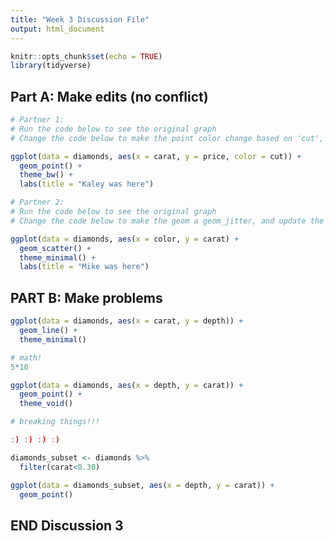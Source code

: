 ```yaml
---
title: "Week 3 Discussion File"
output: html_document
---
```


```r
knitr::opts_chunk$set(echo = TRUE)
library(tidyverse)
```

## Part A: Make edits (no conflict)

```r
# Partner 1: 
# Run the code below to see the original graph
# Change the code below to make the point color change based on 'cut', and update the theme to theme_bw(). Update the title to include your first name. 

ggplot(data = diamonds, aes(x = carat, y = price, color = cut)) +
  geom_point() +
  theme_bw() +
  labs(title = "Kaley was here")
```

```r
# Partner 2: 
# Run the code below to see the original graph
# Change the code below to make the geom a geom_jitter, and update the theme to theme_light. Update the title to include your first name. 

ggplot(data = diamonds, aes(x = color, y = carat) +
  geom_scatter() +
  theme_minimal() +
  labs(title = "Mike was here")
```

## PART B: Make problems

```r

ggplot(data = diamonds, aes(x = carat, y = depth)) +
  geom_line() +
  theme_minimal()

# math!
5*10

ggplot(data = diamonds, aes(x = depth, y = carat)) +
  geom_point() +
  theme_void()

# breaking things!!!

```

```r

:) :) :) :)

diamonds_subset <- diamonds %>% 
  filter(carat<0.30)

ggplot(data = diamonds_subset, aes(x = depth, y = carat)) +
  geom_point()


```

## END Discussion 3
